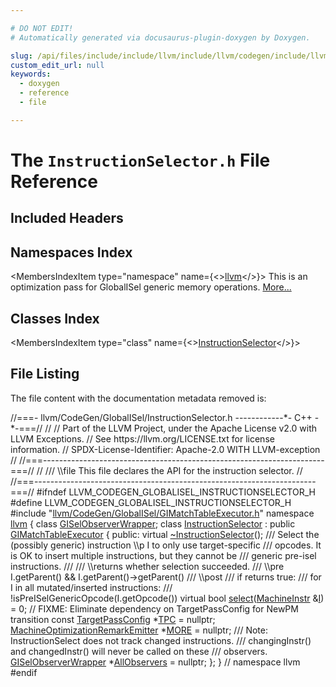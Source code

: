 ```yaml
---

# DO NOT EDIT!
# Automatically generated via docusaurus-plugin-doxygen by Doxygen.

slug: /api/files/include/include/llvm/include/llvm/codegen/include/llvm/codegen/globalisel/instructionselector-h
custom_edit_url: null
keywords:
  - doxygen
  - reference
  - file

---
```





# The `InstructionSelector.h` File Reference

<DoxygenPage pluginConfig={pluginConfig}>



## Included Headers

<IncludesList>
<IncludesListItem
  filePath="llvm/CodeGen/GlobalISel/GIMatchTableExecutor.h"
  permalink="/docs/api/files/include/include/llvm/include/llvm/codegen/include/llvm/codegen/globalisel/gimatchtableexecutor-h"
  isLocal="true" />
</IncludesList>

## Namespaces Index

<MembersIndex>

<MembersIndexItem
  type="namespace"
  name={<><a href="/docs/api/namespaces/llvm">llvm</a></>}>
This is an optimization pass for GlobalISel generic memory operations. <a href="/docs/api/namespaces/llvm/#details">More...</a>
</MembersIndexItem>

</MembersIndex>

## Classes Index

<MembersIndex>

<MembersIndexItem
  type="class"
  name={<><a href="/docs/api/classes/llvm/instructionselector">InstructionSelector</a></>}>
</MembersIndexItem>

</MembersIndex>


## File Listing

The file content with the documentation metadata removed is:

<ProgramListing>

<Link id="l00001" /><CodeLine lineNumber="1"><span class="doxyHighlightComment">//===- llvm/CodeGen/GlobalISel/InstructionSelector.h ------------&#42;- C++ -&#42;-===//</span></CodeLine>
<Link id="l00002" /><CodeLine lineNumber="2"><span class="doxyHighlightComment">//</span></CodeLine>
<Link id="l00003" /><CodeLine lineNumber="3"><span class="doxyHighlightComment">// Part of the LLVM Project, under the Apache License v2.0 with LLVM Exceptions.</span></CodeLine>
<Link id="l00004" /><CodeLine lineNumber="4"><span class="doxyHighlightComment">// See https://llvm.org/LICENSE.txt for license information.</span></CodeLine>
<Link id="l00005" /><CodeLine lineNumber="5"><span class="doxyHighlightComment">// SPDX-License-Identifier: Apache-2.0 WITH LLVM-exception</span></CodeLine>
<Link id="l00006" /><CodeLine lineNumber="6"><span class="doxyHighlightComment">//</span></CodeLine>
<Link id="l00007" /><CodeLine lineNumber="7"><span class="doxyHighlightComment">//===----------------------------------------------------------------------===//</span></CodeLine>
<Link id="l00008" /><CodeLine lineNumber="8"><span class="doxyHighlightComment">//</span></CodeLine>
<Link id="l00009" /><CodeLine lineNumber="9"><span class="doxyHighlightComment">/// \\file This file declares the API for the instruction selector.</span></CodeLine>
<Link id="l00010" /><CodeLine lineNumber="10"><span class="doxyHighlightComment">//</span></CodeLine>
<Link id="l00011" /><CodeLine lineNumber="11"><span class="doxyHighlightComment">//===----------------------------------------------------------------------===//</span></CodeLine>
<Link id="l00012" /><CodeLine lineNumber="12"></CodeLine>
<Link id="l00013" /><CodeLine lineNumber="13"><span class="doxyHighlightPreprocessor">#ifndef LLVM&#95;CODEGEN&#95;GLOBALISEL&#95;INSTRUCTIONSELECTOR&#95;H</span></CodeLine>
<Link id="l00014" /><CodeLine lineNumber="14"><span class="doxyHighlightPreprocessor">#define LLVM&#95;CODEGEN&#95;GLOBALISEL&#95;INSTRUCTIONSELECTOR&#95;H</span></CodeLine>
<Link id="l00015" /><CodeLine lineNumber="15"></CodeLine>
<Link id="l00016" /><CodeLine lineNumber="16"><span class="doxyHighlightPreprocessor">#include &quot;<a href="/docs/api/files/include/include/llvm/include/llvm/codegen/include/llvm/codegen/globalisel/gimatchtableexecutor-h">llvm/CodeGen/GlobalISel/GIMatchTableExecutor.h</a>&quot;</span></CodeLine>
<Link id="l00017" /><CodeLine lineNumber="17"></CodeLine>
<Link id="l00018" /><CodeLine lineNumber="18"><span class="doxyHighlightKeyword">namespace </span><span class="doxyHighlight"><a href="/docs/api/namespaces/llvm">llvm</a> &#123;</span></CodeLine>
<Link id="l00019" /><CodeLine lineNumber="19"><span class="doxyHighlightKeyword">class </span><span class="doxyHighlight"><a href="/docs/api/classes/llvm/giselobserverwrapper">GISelObserverWrapper</a>;</span></CodeLine>
<Link id="l00020" /><CodeLine lineNumber="20"></CodeLine>
<Link id="l00021" /><CodeLine lineNumber="21" lineLink="/docs/api/classes/llvm/instructionselector"><span class="doxyHighlightKeyword">class </span><span class="doxyHighlight"><a href="/docs/api/classes/llvm/instructionselector">InstructionSelector</a> : </span><span class="doxyHighlightKeyword">public</span><span class="doxyHighlight"> <a href="/docs/api/classes/llvm/gimatchtableexecutor/#a54a74ca0c82840e37a9a92890385eee6">GIMatchTableExecutor</a> &#123;</span></CodeLine>
<Link id="l00022" /><CodeLine lineNumber="22"><span class="doxyHighlightKeyword">public</span><span class="doxyHighlight">:</span></CodeLine>
<Link id="l00023" /><CodeLine lineNumber="23" lineLink="/docs/api/classes/llvm/instructionselector/#af9f0225ef7d861e49bfdeb5d21bee839"><span class="doxyHighlight">  </span><span class="doxyHighlightKeyword">virtual</span><span class="doxyHighlight"> <a href="/docs/api/classes/llvm/instructionselector/#af9f0225ef7d861e49bfdeb5d21bee839">~InstructionSelector</a>();</span></CodeLine>
<Link id="l00024" /><CodeLine lineNumber="24"></CodeLine>
<Link id="l00025" /><CodeLine lineNumber="25"><span class="doxyHighlightComment">  /// Select the (possibly generic) instruction \\p I to only use target-specific</span></CodeLine>
<Link id="l00026" /><CodeLine lineNumber="26"><span class="doxyHighlightComment">  /// opcodes. It is OK to insert multiple instructions, but they cannot be</span></CodeLine>
<Link id="l00027" /><CodeLine lineNumber="27"><span class="doxyHighlightComment">  /// generic pre-isel instructions.</span></CodeLine>
<Link id="l00028" /><CodeLine lineNumber="28"><span class="doxyHighlightComment">  ///</span></CodeLine>
<Link id="l00029" /><CodeLine lineNumber="29"><span class="doxyHighlightComment">  /// \\returns whether selection succeeded.</span></CodeLine>
<Link id="l00030" /><CodeLine lineNumber="30"><span class="doxyHighlightComment">  /// \\pre  I.getParent() &amp;&amp; I.getParent()-&gt;getParent()</span></CodeLine>
<Link id="l00031" /><CodeLine lineNumber="31"><span class="doxyHighlightComment">  /// \\post</span></CodeLine>
<Link id="l00032" /><CodeLine lineNumber="32"><span class="doxyHighlightComment">  ///   if returns true:</span></CodeLine>
<Link id="l00033" /><CodeLine lineNumber="33"><span class="doxyHighlightComment">  ///     for I in all mutated/inserted instructions:</span></CodeLine>
<Link id="l00034" /><CodeLine lineNumber="34"><span class="doxyHighlightComment">  ///       !isPreISelGenericOpcode(I.getOpcode())</span></CodeLine>
<Link id="l00035" /><CodeLine lineNumber="35" lineLink="/docs/api/classes/llvm/instructionselector/#a50058a922d4f75ed765c34742c5066c6"><span class="doxyHighlight">  </span><span class="doxyHighlightKeyword">virtual</span><span class="doxyHighlight"> </span><span class="doxyHighlightKeywordType">bool</span><span class="doxyHighlight"> <a href="/docs/api/classes/llvm/instructionselector/#a50058a922d4f75ed765c34742c5066c6">select</a>(<a href="/docs/api/classes/llvm/machineinstr">MachineInstr</a> &amp;<a href="/docs/api/files/lib/lib/support/md5-cpp/#ac0eafdc9ee161b71e7af98af736952fd">I</a>) = 0;</span></CodeLine>
<Link id="l00036" /><CodeLine lineNumber="36"></CodeLine>
<Link id="l00037" /><CodeLine lineNumber="37"><span class="doxyHighlight">  </span><span class="doxyHighlightComment">// FIXME: Eliminate dependency on TargetPassConfig for NewPM transition</span></CodeLine>
<Link id="l00038" /><CodeLine lineNumber="38" lineLink="/docs/api/classes/llvm/instructionselector/#a5470219a6ffc70384f584a81fd226b06"><span class="doxyHighlight">  </span><span class="doxyHighlightKeyword">const</span><span class="doxyHighlight"> <a href="/docs/api/classes/llvm/targetpassconfig">TargetPassConfig</a> &#42;<a href="/docs/api/classes/llvm/instructionselector/#a5470219a6ffc70384f584a81fd226b06">TPC</a> = </span><span class="doxyHighlightKeyword">nullptr</span><span class="doxyHighlight">;</span></CodeLine>
<Link id="l00039" /><CodeLine lineNumber="39"></CodeLine>
<Link id="l00040" /><CodeLine lineNumber="40" lineLink="/docs/api/classes/llvm/instructionselector/#a78aba734b950fe8f53e00ed13e58cbc9"><span class="doxyHighlight">  <a href="/docs/api/classes/llvm/machineoptimizationremarkemitter">MachineOptimizationRemarkEmitter</a> &#42;<a href="/docs/api/classes/llvm/instructionselector/#a78aba734b950fe8f53e00ed13e58cbc9">MORE</a> = </span><span class="doxyHighlightKeyword">nullptr</span><span class="doxyHighlight">;</span></CodeLine>
<Link id="l00041" /><CodeLine lineNumber="41"></CodeLine>
<Link id="l00042" /><CodeLine lineNumber="42"><span class="doxyHighlightComment">  /// Note: InstructionSelect does not track changed instructions.</span></CodeLine>
<Link id="l00043" /><CodeLine lineNumber="43"><span class="doxyHighlightComment">  /// changingInstr() and changedInstr() will never be called on these</span></CodeLine>
<Link id="l00044" /><CodeLine lineNumber="44"><span class="doxyHighlightComment">  /// observers.</span></CodeLine>
<Link id="l00045" /><CodeLine lineNumber="45" lineLink="/docs/api/classes/llvm/instructionselector/#a1400b051a7fc63dd8661d2eb60d7ea20"><span class="doxyHighlight">  <a href="/docs/api/classes/llvm/giselobserverwrapper">GISelObserverWrapper</a> &#42;<a href="/docs/api/classes/llvm/instructionselector/#a1400b051a7fc63dd8661d2eb60d7ea20">AllObservers</a> = </span><span class="doxyHighlightKeyword">nullptr</span><span class="doxyHighlight">;</span></CodeLine>
<Link id="l00046" /><CodeLine lineNumber="46"><span class="doxyHighlight">&#125;;</span></CodeLine>
<Link id="l00047" /><CodeLine lineNumber="47"><span class="doxyHighlight">&#125; </span><span class="doxyHighlightComment">// namespace llvm</span></CodeLine>
<Link id="l00048" /><CodeLine lineNumber="48"></CodeLine>
<Link id="l00049" /><CodeLine lineNumber="49"><span class="doxyHighlightPreprocessor">#endif</span></CodeLine>

</ProgramListing>


</DoxygenPage>
